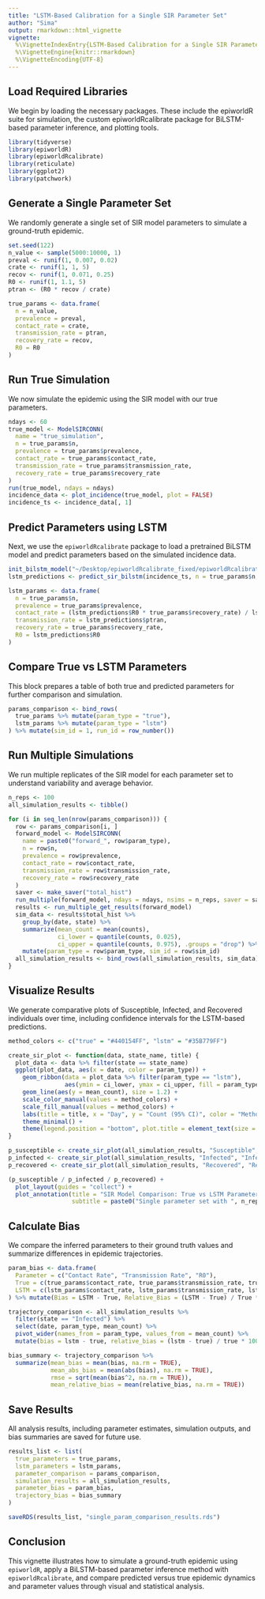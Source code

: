 ```yaml
---
title: "LSTM-Based Calibration for a Single SIR Parameter Set"
author: "Sima"
output: rmarkdown::html_vignette
vignette:
  %\VignetteIndexEntry{LSTM-Based Calibration for a Single SIR Parameter Set}
  %\VignetteEngine{knitr::rmarkdown}
  %\VignetteEncoding{UTF-8}
---
```




## Load Required Libraries
We begin by loading the necessary packages. These include the epiworldR suite for simulation, the custom epiworldRcalibrate package for BiLSTM-based parameter inference, and plotting tools.

```r
library(tidyverse)
library(epiworldR)
library(epiworldRcalibrate)
library(reticulate)
library(ggplot2)
library(patchwork)
```

## Generate a Single Parameter Set
We randomly generate a single set of SIR model parameters to simulate a ground-truth epidemic.

```r
set.seed(122)
n_value <- sample(5000:10000, 1)
preval <- runif(1, 0.007, 0.02)
crate <- runif(1, 1, 5)
recov <- runif(1, 0.071, 0.25)
R0 <- runif(1, 1.1, 5)
ptran <- (R0 * recov / crate)

true_params <- data.frame(
  n = n_value,
  prevalence = preval,
  contact_rate = crate,
  transmission_rate = ptran,
  recovery_rate = recov,
  R0 = R0
)
```

## Run True Simulation
We now simulate the epidemic using the SIR model with our true parameters.

```r
ndays <- 60
true_model <- ModelSIRCONN(
  name = "true_simulation",
  n = true_params$n,
  prevalence = true_params$prevalence,
  contact_rate = true_params$contact_rate,
  transmission_rate = true_params$transmission_rate,
  recovery_rate = true_params$recovery_rate
)
run(true_model, ndays = ndays)
incidence_data <- plot_incidence(true_model, plot = FALSE)
incidence_ts <- incidence_data[, 1]
```

## Predict Parameters using LSTM
Next, we use the `epiworldRcalibrate` package to load a pretrained BiLSTM model and predict parameters based on the simulated incidence data.

```r
init_bilstm_model("~/Desktop/epiworldRcalibrate_fixed/epiworldRcalibrate/inst/models")
lstm_predictions <- predict_sir_bilstm(incidence_ts, n = true_params$n, recov = true_params$recovery_rate)

lstm_params <- data.frame(
  n = true_params$n,
  prevalence = true_params$prevalence,
  contact_rate = (lstm_predictions$R0 * true_params$recovery_rate) / lstm_predictions$ptran,
  transmission_rate = lstm_predictions$ptran,
  recovery_rate = true_params$recovery_rate,
  R0 = lstm_predictions$R0
)
```

## Compare True vs LSTM Parameters
This block prepares a table of both true and predicted parameters for further comparison and simulation.

```r
params_comparison <- bind_rows(
  true_params %>% mutate(param_type = "true"),
  lstm_params %>% mutate(param_type = "lstm")
) %>% mutate(sim_id = 1, run_id = row_number())
```

## Run Multiple Simulations
We run multiple replicates of the SIR model for each parameter set to understand variability and average behavior.

```r
n_reps <- 100
all_simulation_results <- tibble()

for (i in seq_len(nrow(params_comparison))) {
  row <- params_comparison[i, ]
  forward_model <- ModelSIRCONN(
    name = paste0("forward_", row$param_type),
    n = row$n,
    prevalence = row$prevalence,
    contact_rate = row$contact_rate,
    transmission_rate = row$transmission_rate,
    recovery_rate = row$recovery_rate
  )
  saver <- make_saver("total_hist")
  run_multiple(forward_model, ndays = ndays, nsims = n_reps, saver = saver, nthreads = 4)
  results <- run_multiple_get_results(forward_model)
  sim_data <- results$total_hist %>%
    group_by(date, state) %>%
    summarize(mean_count = mean(counts),
              ci_lower = quantile(counts, 0.025),
              ci_upper = quantile(counts, 0.975), .groups = "drop") %>%
    mutate(param_type = row$param_type, sim_id = row$sim_id)
  all_simulation_results <- bind_rows(all_simulation_results, sim_data)
}
```

## Visualize Results
We generate comparative plots of Susceptible, Infected, and Recovered individuals over time, including confidence intervals for the LSTM-based predictions.

```r
method_colors <- c("true" = "#440154FF", "lstm" = "#35B779FF")

create_sir_plot <- function(data, state_name, title) {
  plot_data <- data %>% filter(state == state_name)
  ggplot(plot_data, aes(x = date, color = param_type)) +
    geom_ribbon(data = plot_data %>% filter(param_type == "lstm"),
                aes(ymin = ci_lower, ymax = ci_upper, fill = param_type), alpha = 0.2, color = NA) +
    geom_line(aes(y = mean_count), size = 1.2) +
    scale_color_manual(values = method_colors) +
    scale_fill_manual(values = method_colors) +
    labs(title = title, x = "Day", y = "Count (95% CI)", color = "Method", fill = "Method") +
    theme_minimal() +
    theme(legend.position = "bottom", plot.title = element_text(size = 12, hjust = 0.5))
}

p_susceptible <- create_sir_plot(all_simulation_results, "Susceptible", "Susceptible Over Time")
p_infected <- create_sir_plot(all_simulation_results, "Infected", "Infected Over Time")
p_recovered <- create_sir_plot(all_simulation_results, "Recovered", "Recovered Over Time")

(p_susceptible / p_infected / p_recovered) +
  plot_layout(guides = "collect") +
  plot_annotation(title = "SIR Model Comparison: True vs LSTM Parameters",
                  subtitle = paste0("Single parameter set with ", n_reps, " replicates each"))
```

## Calculate Bias
We compare the inferred parameters to their ground truth values and summarize differences in epidemic trajectories.

```r
param_bias <- data.frame(
  Parameter = c("Contact Rate", "Transmission Rate", "R0"),
  True = c(true_params$contact_rate, true_params$transmission_rate, true_params$R0),
  LSTM = c(lstm_params$contact_rate, lstm_params$transmission_rate, lstm_params$R0)
) %>% mutate(Bias = LSTM - True, Relative_Bias = (LSTM - True) / True * 100)

trajectory_comparison <- all_simulation_results %>%
  filter(state == "Infected") %>%
  select(date, param_type, mean_count) %>%
  pivot_wider(names_from = param_type, values_from = mean_count) %>%
  mutate(bias = lstm - true, relative_bias = (lstm - true) / true * 100)

bias_summary <- trajectory_comparison %>%
  summarize(mean_bias = mean(bias, na.rm = TRUE),
            mean_abs_bias = mean(abs(bias), na.rm = TRUE),
            rmse = sqrt(mean(bias^2, na.rm = TRUE)),
            mean_relative_bias = mean(relative_bias, na.rm = TRUE))
```

## Save Results
All analysis results, including parameter estimates, simulation outputs, and bias summaries are saved for future use.

```r
results_list <- list(
  true_parameters = true_params,
  lstm_parameters = lstm_params,
  parameter_comparison = params_comparison,
  simulation_results = all_simulation_results,
  parameter_bias = param_bias,
  trajectory_bias = bias_summary
)

saveRDS(results_list, "single_param_comparison_results.rds")
```

## Conclusion
This vignette illustrates how to simulate a ground-truth epidemic using `epiworldR`, apply a BiLSTM-based parameter inference method with `epiworldRcalibrate`, and compare predicted versus true epidemic dynamics and parameter values through visual and statistical analysis.
